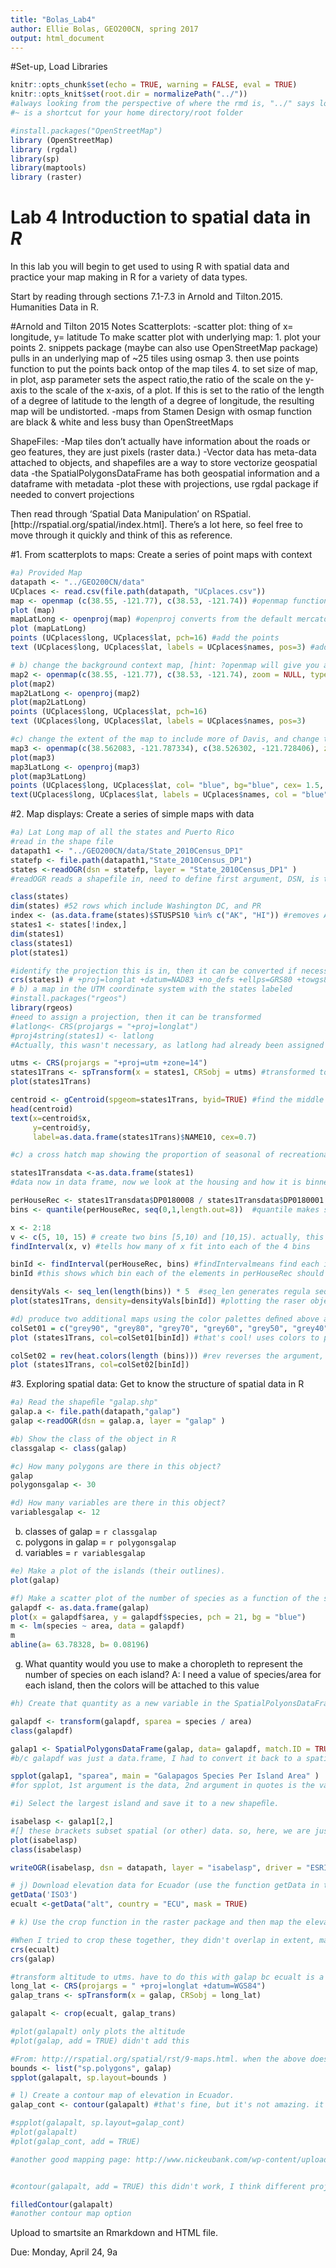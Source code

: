 ```yaml
---
title: "Bolas_Lab4"
author: Ellie Bolas, GEO200CN, spring 2017
output: html_document
---
```

#Set-up, Load Libraries
```r
knitr::opts_chunk$set(echo = TRUE, warning = FALSE, eval = TRUE)
knitr::opts_knit$set(root.dir = normalizePath("../"))
#always looking from the perspective of where the rmd is, "../" says look outside of this folder
#~ is a shortcut for your home directory/root folder

#install.packages("OpenStreetMap")
library (OpenStreetMap) 
library (rgdal)
library(sp) 
library(maptools)
library (raster)

```


# Lab 4 Introduction to spatial data in *R*

In this lab you will begin to get used to using R with spatial data and practice your map making in R for a variety of data types.

Start by reading through sections 7.1-7.3 in Arnold and Tilton.2015. Humanities Data in R.

#Arnold and Tilton 2015 Notes
Scatterplots:
-scatter plot: thing of x= longitude, y= latitude
To make scatter plot with underlying map:
1. plot your points
2. snippets package (maybe can also use OpenStreetMap package) pulls in an underlying map of ~25 tiles using osmap
3. then use points function to put the points back ontop of the map tiles
4. to set size of map, in plot, asp parameter sets the aspect ratio,the ratio of the scale on the y-axis to the scale of the x-axis, of a plot. If this is set to the ratio of the length of a degree of latitude to the length of a degree of longitude, the resulting map will be undistorted.
-maps from Stamen Design with osmap function are black & white and less busy than OpenStreetMaps

ShapeFiles:
-Map tiles don't actually have information about the roads or geo features, they are just pixels (raster data.)
-Vector data has meta-data attached to objects, and shapefiles are a way to store vectorize geospatial data
-the SpatialPolygonsDataFrame has both geospatial information and a dataframe with metadata
-plot these with projections, use rgdal package if needed to convert projections


Then read through ‘Spatial Data Manipulation’ on RSpatial.
[http://rspatial.org/spatial/index.html]. There’s a lot here, so feel free to move through it quickly and think of this as reference. 


#1. From scatterplots to maps: Create a series of point maps with context
```r
#a) Provided Map
datapath <- "../GEO200CN/data"
UCplaces <- read.csv(file.path(datapath, "UCplaces.csv"))
map <- openmap (c(38.55, -121.77), c(38.53, -121.74)) #openmap function gets a map using upper-left and lower-right corners (function knows that order)
plot (map) 
mapLatLong <- openproj(map) #openproj converts from the default mercator projection to Latitude Longitude 
plot (mapLatLong) 
points (UCplaces$long, UCplaces$lat, pch=16) #add the points 
text (UCplaces$long, UCplaces$lat, labels = UCplaces$names, pos=3) #add  labels

# b) change the background context map, [hint: ?openmap will give you a list of possible types]
map2 <- openmap(c(38.55, -121.77), c(38.53, -121.74), zoom = NULL, type = "stamen-watercolor")
plot(map2)
map2LatLong <- openproj(map2)
plot(map2LatLong)
points (UCplaces$long, UCplaces$lat, pch=16) 
text (UCplaces$long, UCplaces$lat, labels = UCplaces$names, pos=3)

#c) change the extent of the map to include more of Davis, and change the size and appearance of the points and labels as appropriate
map3 <- openmap(c(38.562083, -121.787334), c(38.526302, -121.728406), zoom = NULL, type = "esri")
plot(map3)
map3LatLong <- openproj(map3)
plot(map3LatLong)
points (UCplaces$long, UCplaces$lat, col= "blue", bg="blue", cex= 1.5, pch=23) 
text(UCplaces$long, UCplaces$lat, labels = UCplaces$names, col = "blue", cex = 1.2, pos=4)
```


#2. Map displays: Create a series of simple maps with data

```r
#a) Lat Long map of all the states and Puerto Rico
#read in the shape file
datapath1 <- "../GEO200CN/data/State_2010Census_DP1"
statefp <- file.path(datapath1,"State_2010Census_DP1")
states <-readOGR(dsn = statefp, layer = "State_2010Census_DP1" ) 
#readOGR reads a shapefile in, need to define first argument, DSN, is the path or director, seond argument, layer, is the file itself

class(states)
dim(states) #52 rows which include Washington DC, and PR
index <- (as.data.frame(states)$STUSPS10 %in% c("AK", "HI")) #removes AK and HI from the map
states1 <- states[!index,]
dim(states1)
class(states1)
plot(states1)

#identify the projection this is in, then it can be converted if necessary
crs(states1) # +proj=longlat +datum=NAD83 +no_defs +ellps=GRS80 +towgs84=0,0,0 
# b) a map in the UTM coordinate system with the states labeled
#install.packages("rgeos")
library(rgeos)
#need to assign a projection, then it can be transformed
#latlong<- CRS(projargs = "+proj=longlat")
#proj4string(states1) <- latlong
#Actually, this wasn't necessary, as latlong had already been assigned (which I knew b/c I checked above). Good to know how to assign this if necessary, here it wasn't I just need to get to the converting part

utms <- CRS(projargs = "+proj=utm +zone=14")
states1Trans <- spTransform(x = states1, CRSobj = utms) #transformed to utms
plot(states1Trans)

centroid <- gCentroid(spgeom=states1Trans, byid=TRUE) #find the middle of the states, gCentroid returns the center of the states
head(centroid)
text(x=centroid$x, 
     y=centroid$y,
     label=as.data.frame(states1Trans)$NAME10, cex=0.7)

#c) a cross hatch map showing the proportion of seasonal of recreational housing in each state

states1Transdata <-as.data.frame(states1)
#data now in data frame, now we look at the housing and how it is binned (seasonal, rec, or occaisional)

perHouseRec <- states1Transdata$DP0180008 / states1Transdata$DP0180001  #finds fancy housing/overall housing
bins <- quantile(perHouseRec, seq(0,1,length.out=8))  #quantile makes sample quantiles (weighted averages) to correspond to given probabilities. perHouseRec is the vector being sampled (all the fancy housing), and seq refers to what probabilities are being used. this makes 8 bins between 0 and 1

x <- 2:18
v <- c(5, 10, 15) # create two bins [5,10) and [10,15). actually, this makes four bins,[0,5], [5,10], [10,15], [15,]
findInterval(x, v) #tells how many of x fit into each of the 4 bins

binId <- findInterval(perHouseRec, bins) #findIntervalmeans find each interval of bins that contains perHouseRec
binId #this shows which bin each of the elements in perHouseRec should fall in, use this for below:

densityVals <- seq_len(length(bins)) * 5  #seq_len generates regula sequences in the data bins, and is than scaled to a factor of 5
plot(states1Trans, density=densityVals[binId]) #plotting the raser object states1Trans, and a second object wich is a function of some data

#d) produce two additional maps using the color palettes deﬁned above as colSet01 and colSet02
colSet01 = c("grey90", "grey80", "grey70", "grey60", "grey50", "grey40", "grey30", "grey20") 
plot (states1Trans, col=colSet01[binId]) #that's cool! uses colors to plot it, rather than the density hashmarks

colSet02 = rev(heat.colors(length (bins))) #rev reverses the argument, heat.colors is a series of colors
plot (states1Trans, col=colSet02[binId])

```


#3. Exploring spatial data: Get to know the structure of spatial data in R 


```r
#a) Read the shapeﬁle "galap.shp" 
galap.a <- file.path(datapath,"galap")
galap <-readOGR(dsn = galap.a, layer = "galap" )

#b) Show the class of the object in R
classgalap <- class(galap)

#c) How many polygons are there in this object?
galap
polygonsgalap <- 30

#d) How many variables are there in this object?
variablesgalap <- 12

```
 
b) classes of galap = `r classgalap`
c) polygons in galap = `r polygonsgalap`
d) variables = `r variablesgalap`

```r
#e) Make a plot of the islands (their outlines).
plot(galap)

#f) Make a scatter plot of the number of species as a function of the size of the island. 
galapdf <- as.data.frame(galap)
plot(x = galapdf$area, y = galapdf$species, pch = 21, bg = "blue")
m <- lm(species ~ area, data = galapdf) 
m
abline(a= 63.78328, b= 0.08196)

```


g) What quantity would you use to make a choropleth to represent the number of species on each island?
A: I need a value of species/area for each island, then the colors will be attached to this value

```r
#h) Create that quantity as a new variable in the SpatialPolyonsDataFrame and plot it with spplot 

galapdf <- transform(galapdf, sparea = species / area)
class(galapdf)

galap1 <- SpatialPolygonsDataFrame(galap, data= galapdf, match.ID = TRUE)
#b/c galapdf was just a data.frame, I had to convert it back to a spatial object in order to use SpatialPolygonsDataFrame. for this function, the first argument is that object with the polygons (galap) and the second argument is the data frame with attributes that I want combined with it

spplot(galap1, "sparea", main = "Galapagos Species Per Island Area" )
#for spplot, 1st argument is the data, 2nd argument in quotes is the variable I want to highlight, and I added main, which is the title

#i) Select the largest island and save it to a new shapeﬁle.

isabelasp <- galap1[2,]
#[] these brackets subset spatial (or other) data. so, here, we are just pulling out the row that has the info for isabela island
plot(isabelasp)
class(isabelasp)

writeOGR(isabelasp, dsn = datapath, layer = "isabelasp", driver = "ESRI Shapefile" ) #this works just like readOGR, 1st argument is the data, dsn is your file path, layer is the name of the shapefile. the new thing is adding a driver, which says how you want the shapefile out
```



```r
# j) Download elevation data for Ecuador (use the function getData in the raster package)
getData('ISO3')
ecualt <-getData("alt", country = "ECU", mask = TRUE)

# k) Use the crop function in the raster package and then map the elevation data (add the island outlines).

#When I tried to crop these together, they didn't overlap in extent, maybe b/c they are projecting in different systems?
crs(ecualt)
crs(galap)

#transform altitude to utms. have to do this with galap bc ecualt is a raster object
long_lat <- CRS(projargs = " +proj=longlat +datum=WGS84")
galap_trans <- spTransform(x = galap, CRSobj = long_lat)

galapalt <- crop(ecualt, galap_trans)

#plot(galapalt) only plots the altitude
#plot(galap, add = TRUE) didn't add this

#From: http://rspatial.org/spatial/rst/9-maps.html. when the above doesn't work, use spplot. here in bounds, I pulled out the polygons from galap to be the boundaries, then plotted them wih the altitude
bounds <- list("sp.polygons", galap)
spplot(galapalt, sp.layout=bounds )

# l) Create a contour map of elevation in Ecuador.
galap_cont <- contour(galapalt) #that's fine, but it's not amazing. it looks like ther is a lot of other cool stuff to do with contours, too.

#spplot(galapalt, sp.layout=galap_cont)
#plot(galapalt)
#plot(galap_cont, add = TRUE)

#another good mapping page: http://www.nickeubank.com/wp-content/uploads/2015/10/RGIS3_MakingMaps_part1_mappingVectorData.html#spplot


#contour(galapalt, add = TRUE) this didn't work, I think different projection systems?

filledContour(galapalt)
#another contour map option


```

 

Upload to smartsite an Rmarkdown and HTML file. 

Due: Monday, April 24, 9a

